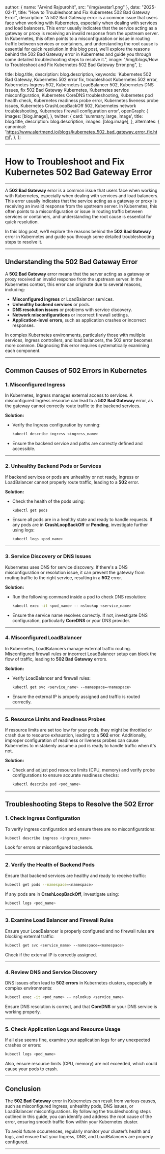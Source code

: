 
  author: { name: "Arvind Rajpurohit", src: "/img/avatar1.png" },
  date: "2025-02-1",
  title: "How to Troubleshoot and Fix Kubernetes 502 Bad Gateway Error",
  description:
    "A 502 Bad Gateway error is a common issue that users face when working with Kubernetes, especially when dealing with services and load balancers. This error usually indicates that the service acting as a gateway or proxy is receiving an invalid response from the upstream server. In Kubernetes, this often points to a misconfiguration or issue in routing traffic between services or containers, and understanding the root cause is essential for quick resolution.In this blog post, we’ll explore the reasons behind the 502 Bad Gateway error in Kubernetes and guide you through some detailed troubleshooting steps to resolve it.",
  image:
    "/img/blogs/How to Troubleshoot and Fix Kubernetes 502 Bad Gateway Error.png",
};

  title: blog.title,
  description: blog.description,
   keywords:
    'Kubernetes 502 Bad Gateway, Kubernetes 502 error fix, troubleshoot Kubernetes 502 error, Kubernetes Ingress 502, Kubernetes LoadBalancer 502, Kubernetes DNS issues, fix 502 Bad Gateway Kubernetes, Kubernetes service misconfiguration, Kubernetes CoreDNS troubleshooting, Kubernetes pod health check, Kubernetes readiness probe error, Kubernetes liveness probe issues, Kubernetes CrashLoopBackOff 502, Kubernetes network troubleshooting, Kubernetes firewall configuration error',
  openGraph: {
    images: [blog.image],
  },
   twitter: {
    card: 'summary_large_image',
    title: blog.title,
    description: blog.description,
    images: [blog.image],
  },
  alternates: {
    canonical: 'https://www.alertmend.io/blogs/kubernetes_502_bad_gateway_error_fix.html',
  },
};



---
# **How to Troubleshoot and Fix Kubernetes 502 Bad Gateway Error**
---

A **502 Bad Gateway** error is a common issue that users face when working with Kubernetes, especially when dealing with services and load balancers. This error usually indicates that the service acting as a gateway or proxy is receiving an invalid response from the upstream server. In Kubernetes, this often points to a misconfiguration or issue in routing traffic between services or containers, and understanding the root cause is essential for quick resolution.

In this blog post, we’ll explore the reasons behind the **502 Bad Gateway** error in Kubernetes and guide you through some detailed troubleshooting steps to resolve it.

---

## **Understanding the 502 Bad Gateway Error**

A **502 Bad Gateway** error means that the server acting as a gateway or proxy received an invalid response from the upstream server. In the Kubernetes context, this error can originate due to several reasons, including:

- **Misconfigured Ingress** or LoadBalancer services.
- **Unhealthy backend services** or pods.
- **DNS resolution issues** or problems with service discovery.
- **Network misconfigurations** or incorrect firewall settings.
- **Application-level errors**, such as application crashes or incorrect responses.

In complex Kubernetes environments, particularly those with multiple services, Ingress controllers, and load balancers, the 502 error becomes more common. Diagnosing this error requires systematically examining each component.

---

## **Common Causes of 502 Errors in Kubernetes**

### **1. Misconfigured Ingress**
   
   In Kubernetes, Ingress manages external access to services. A misconfigured Ingress resource can lead to a **502 Bad Gateway** error, as the gateway cannot correctly route traffic to the backend services. 

   **Solution:**
   - Verify the Ingress configuration by running:
     ```bash
     kubectl describe ingress <ingress_name>
     ```
   - Ensure the backend service and paths are correctly defined and accessible.

---

### **2. Unhealthy Backend Pods or Services**
   
   If backend services or pods are unhealthy or not ready, Ingress or LoadBalancer cannot properly route traffic, leading to a **502** error.

   **Solution:**
   - Check the health of the pods using:
     ```bash
     kubectl get pods
     ```
   - Ensure all pods are in a healthy state and ready to handle requests. If any pods are in **CrashLoopBackOff** or **Pending**, investigate further using logs:
     ```bash
     kubectl logs <pod_name>
     ```

---

### **3. Service Discovery or DNS Issues**
   
   Kubernetes uses DNS for service discovery. If there's a DNS misconfiguration or resolution issue, it can prevent the gateway from routing traffic to the right service, resulting in a **502** error.

   **Solution:**
   - Run the following command inside a pod to check DNS resolution:
     ```bash
     kubectl exec -it <pod_name> -- nslookup <service_name>
     ```
   - Ensure the service name resolves correctly. If not, investigate DNS configuration, particularly **CoreDNS** or your DNS provider.

---

### **4. Misconfigured LoadBalancer**
   
   In Kubernetes, LoadBalancers manage external traffic routing. Misconfigured firewall rules or incorrect LoadBalancer setup can block the flow of traffic, leading to **502 Bad Gateway** errors.

   **Solution:**
   - Verify LoadBalancer and firewall rules:
     ```bash
     kubectl get svc <service_name> --namespace=<namespace>
     ```
   - Ensure the external IP is properly assigned and traffic is routed correctly.

---

### **5. Resource Limits and Readiness Probes**
   
   If resource limits are set too low for your pods, they might be throttled or crash due to resource exhaustion, leading to a **502** error. Additionally, improper configuration of readiness or liveness probes can cause Kubernetes to mistakenly assume a pod is ready to handle traffic when it's not.

   **Solution:**
   - Check and adjust pod resource limits (CPU, memory) and verify probe configurations to ensure accurate readiness checks:
     ```bash
     kubectl describe pod <pod_name>
     ```

---

## **Troubleshooting Steps to Resolve the 502 Error**

### **1. Check Ingress Configuration**
   
   To verify Ingress configuration and ensure there are no misconfigurations:
   ```bash
   kubectl describe ingress <ingress_name>
   ```

   Look for errors or misconfigured backends.

---

### **2. Verify the Health of Backend Pods**
   
   Ensure that backend services are healthy and ready to receive traffic:
   ```bash
   kubectl get pods --namespace=<namespace>
   ```

   If any pods are in **CrashLoopBackOff**, investigate using:
   ```bash
   kubectl logs <pod_name>
   ```

---

### **3. Examine Load Balancer and Firewall Rules**
   
   Ensure your LoadBalancer is properly configured and no firewall rules are blocking external traffic:
   ```bash
   kubectl get svc <service_name> --namespace=<namespace>
   ```

   Check if the external IP is correctly assigned.

---

### **4. Review DNS and Service Discovery**
   
   DNS issues often lead to **502 errors** in Kubernetes clusters, especially in complex environments:
   ```bash
   kubectl exec -it <pod_name> -- nslookup <service_name>
   ```

   Ensure DNS resolution is correct, and that **CoreDNS** or your DNS service is working properly.

---

### **5. Check Application Logs and Resource Usage**
   
   If all else seems fine, examine your application logs for any unexpected crashes or errors:
   ```bash
   kubectl logs <pod_name>
   ```

   Also, ensure resource limits (CPU, memory) are not exceeded, which could cause your pods to crash.

---

## **Conclusion**

The **502 Bad Gateway** error in Kubernetes can result from various causes, such as misconfigured Ingress, unhealthy pods, DNS issues, or LoadBalancer misconfigurations. By following the troubleshooting steps outlined in this guide, you can identify and address the root cause of the error, ensuring smooth traffic flow within your Kubernetes cluster.

To avoid future occurrences, regularly monitor your cluster’s health and logs, and ensure that your Ingress, DNS, and LoadBalancers are properly configured.

---